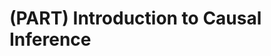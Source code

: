# (PART) Introduction to Causal Inference {-}

<!-- This Rmd just creates a part heading in the table of contents -->